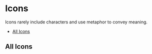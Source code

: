 


<Meta title="Particles/Icons"  />

# Icons

Icons rarely include characters and use metaphor to convey meaning.  

- [All Icons](#all-icons)

## All Icons

<br />

<IconGallery>
  <IconItem name="Calendar">
    <Calendar />
  </IconItem>
  <IconItem name="Chat">
    <Chat />
  </IconItem>
  <IconItem name="Checkmark">
    <Checkmark />
  </IconItem>
  <IconItem name="ChevronDown">
    <ChevronDown />
  </IconItem>
  <IconItem name="ChevronLeft">
    <ChevronLeft />
  </IconItem>
  <IconItem name="ChevronRight">
    <ChevronRight />
  </IconItem>
  <IconItem name="ChevronUp">
    <ChevronUp />
  </IconItem>
  <IconItem name="CirclePlusFill">
    <CirclePlusFill />
  </IconItem>
  <IconItem name="CirclePlusOutline">
    <CirclePlusOutline />
  </IconItem>
  <IconItem name="Close">
    <Close />
  </IconItem>
  <IconItem name="Error">
    <Error />
  </IconItem>
  <IconItem name="Hamburger">
    <Hamburger />
  </IconItem>
  <IconItem name="HeartFill">
    <HeartFill />
  </IconItem>
  <IconItem name="HeartOutline">
    <HeartOutline />
  </IconItem>
  <IconItem name="Indeterminate">
    <Indeterminate />
  </IconItem>
  <IconItem name="Link">
    <Link />
  </IconItem>
  <IconItem name="Location">
    <Location />
  </IconItem>
  <IconItem name="Minus">
    <Minus />
  </IconItem>
  <IconItem name="PageLeft">
    <PageLeft />
  </IconItem>
  <IconItem name="PageRight">
    <PageRight />
  </IconItem>
  <IconItem name="Plus">
    <Plus />
  </IconItem>
  <IconItem name="RadioDot">
    <RadioDot />
  </IconItem>
  <IconItem name="Search">
    <Search />
  </IconItem>
  <IconItem name="Share">
    <Share />
  </IconItem>
  <IconItem name="StarFill">
    <StarFill />
  </IconItem>
  <IconItem name="StarOutline">
    <StarOutline />
  </IconItem>
  <IconItem name="SuccessFill">
    <SuccessFill />
  </IconItem>
  <IconItem name="SuccessOutline">
    <SuccessOutline />
  </IconItem>
  <IconItem name="VisibleOff">
    <VisibleOff />
  </IconItem>
  <IconItem name="VisibleOn">
    <VisibleOn />
  </IconItem>
  <IconItem name="Warning">
    <Warning />
  </IconItem>  
</IconGallery>
